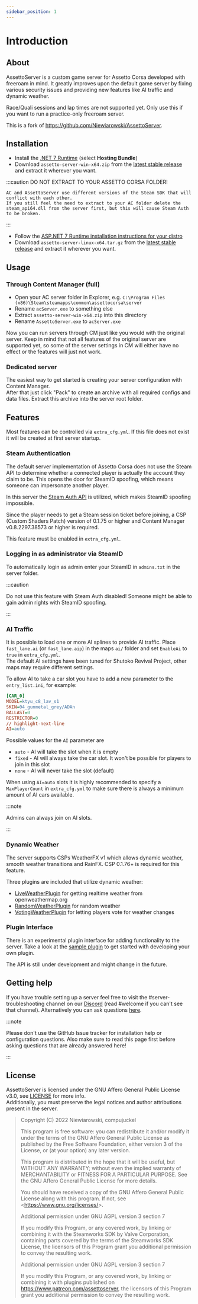 ```yaml
---
sidebar_position: 1
---
```


# Introduction

## About
AssettoServer is a custom game server for Assetto Corsa developed with freeroam in mind. It greatly improves upon the default game server by fixing various security issues and providing new features like AI traffic and dynamic weather.

Race/Quali sessions and lap times are not supported yet. Only use this if you want to run a practice-only freeroam server.

This is a fork of https://github.com/Niewiarowski/AssettoServer.

## Installation

<Tabs>
<TabItem value="windows" label="Windows" default>

  * Install the [.NET 7 Runtime](https://dotnet.microsoft.com/en-us/download/dotnet/7.0/runtime) (select **Hosting Bundle**)
  * Download `assetto-server-win-x64.zip` from the [latest stable release](https://github.com/compujuckel/AssettoServer/releases/latest) and extract it wherever you want.  

  :::caution DO NOT EXTRACT TO YOUR ASSETTO CORSA FOLDER!

    AC and AssettoServer use different versions of the Steam SDK that will conflict with each other.
    If you still feel the need to extract to your AC folder delete the steam_api64.dll from the server first, but this will cause Steam Auth to be broken.
  
  :::

</TabItem>
<TabItem value="linux" label="Linux">

  * Follow the [ASP.NET 7 Runtime installation instructions for your distro](https://docs.microsoft.com/en-us/dotnet/core/install/linux)
  * Download `assetto-server-linux-x64.tar.gz` from the [latest stable release](https://github.com/compujuckel/AssettoServer/releases/latest) and extract it wherever you want.

</TabItem>
</Tabs>

## Usage

### Through Content Manager (full)

* Open your AC server folder in Explorer, e.g. `C:\Program Files (x86)\Steam\steamapps\common\assettocorsa\server`
* Rename `acServer.exe` to something else
* Extract `assetto-server-win-x64.zip` into this directory
* Rename `AssettoServer.exe` to `acServer.exe`

Now you can run servers through CM just like you would with the original server. Keep in mind that not all features of the original server are supported yet, so some of the server settings in CM will either have no effect or the features will just not work.

### Dedicated server

The easiest way to get started is creating your server configuration with Content Manager.  
After that just click "Pack" to create an archive with all required configs and data files. Extract this archive into the server root folder.

## Features

Most features can be controlled via `extra_cfg.yml`. If this file does not exist it will be created at first server startup.

### Steam Authentication

The default server implementation of Assetto Corsa does not use the Steam API to determine whether a connected player
is actually the account they claim to be. This opens the door for SteamID spoofing, which means someone can
impersonate another player.

In this server the [Steam Auth API](https://partner.steamgames.com/doc/features/auth) is utilized, which makes SteamID spoofing impossible.

Since the player needs to get a Steam session ticket before joining, a CSP (Custom Shaders Patch) version of 0.1.75 or higher and Content Manager v0.8.2297.38573 or higher is required.

This feature must be enabled in `extra_cfg.yml`.

### Logging in as administrator via SteamID

To automatically login as admin enter your SteamID in `admins.txt` in the server folder.

:::caution

Do not use this feature with Steam Auth disabled! Someone might be able to gain admin rights with SteamID spoofing.

:::

### AI Traffic

It is possible to load one or more AI splines to provide AI traffic. Place `fast_lane.ai` (or `fast_lane.aip`) in the maps `ai/` folder and set `EnableAi` to `true` in `extra_cfg.yml`.  
The default AI settings have been tuned for Shutoko Revival Project, other maps may require different settings.

To allow AI to take a car slot you have to add a new parameter to the `entry_list.ini`, for example:
```ini
[CAR_0]
MODEL=ktyu_c8_lav_s1
SKIN=04_gunmetal_grey/ADAn
BALLAST=0
RESTRICTOR=0
// highlight-next-line
AI=auto
```

Possible values for the `AI` parameter are
* `auto` - AI will take the slot when it is empty
* `fixed` - AI will always take the car slot. It won't be possible for players to join in this slot
* `none` - AI will never take the slot (default)

When using `AI=auto` slots it is highly recommended to specify a `MaxPlayerCount` in `extra_cfg.yml` to make sure there is always a minimum amount of AI cars available.

:::note

Admins can always join on AI slots.

:::

### Dynamic Weather

The server supports CSPs WeatherFX v1 which allows dynamic weather, smooth weather transitions and RainFX. CSP 0.1.76+ is required for this feature.

Three plugins are included that utilize dynamic weather:
* [LiveWeatherPlugin](./plugins/LiveWeatherPlugin.md) for getting realtime weather from openweathermap.org
* [RandomWeatherPlugin](./plugins/RandomWeatherPlugin.md) for random weather
* [VotingWeatherPlugin](./plugins/VotingWeatherPlugin.md) for letting players vote for weather changes

### Plugin Interface

There is an experimental plugin interface for adding functionality to the server. Take a look at the [sample plugin](./plugins/SamplePlugin.md) to get started with developing your own plugin.

The API is still under development and might change in the future.

## Getting help
If you have trouble setting up a server feel free to visit the #server-troubleshooting channel on our [Discord](https://discord.gg/uXEXRcSkyz) (read #welcome if you can't see that channel).
Alternatively you can ask questions [here](https://github.com/compujuckel/AssettoServer/discussions/categories/help).

:::note

Please don't use the GitHub Issue tracker for installation help or configuration questions. Also make sure to read this page first before asking questions that are already answered here!

:::

## License
AssettoServer is licensed under the GNU Affero General Public License v3.0, see [LICENSE](https://github.com/compujuckel/AssettoServer/blob/master/LICENSE) for more info.  
Additionally, you must preserve the legal notices and author attributions present in the server.

> Copyright (C)  2022 Niewiarowski, compujuckel
> 
> This program is free software: you can redistribute it and/or modify
> it under the terms of the GNU Affero General Public License as published
> by the Free Software Foundation, either version 3 of the License, or
> (at your option) any later version.
> 
> This program is distributed in the hope that it will be useful,
> but WITHOUT ANY WARRANTY; without even the implied warranty of
> MERCHANTABILITY or FITNESS FOR A PARTICULAR PURPOSE.  See the
> GNU Affero General Public License for more details.
> 
> You should have received a copy of the GNU Affero General Public License
> along with this program.  If not, see &lt;https://www.gnu.org/licenses/&gt;.
> 
> 
> Additional permission under GNU AGPL version 3 section 7
> 
> If you modify this Program, or any covered work, by linking or combining it 
> with the Steamworks SDK by Valve Corporation, containing parts covered by the
> terms of the Steamworks SDK License, the licensors of this Program grant you
> additional permission to convey the resulting work.
> 
> Additional permission under GNU AGPL version 3 section 7
> 
> If you modify this Program, or any covered work, by linking or combining it 
> with plugins published on https://www.patreon.com/assettoserver, the licensors
> of this Program grant you additional permission to convey the resulting work.

